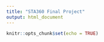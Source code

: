 ```yaml
---
title: "STA360 Final Project"
output: html_document
---
```


```r
knitr::opts_chunk$set(echo = TRUE)
```


